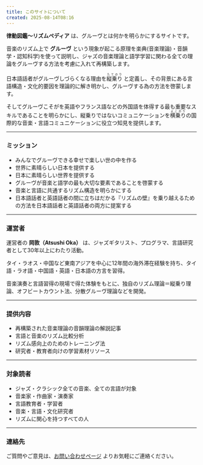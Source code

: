 ```yaml
---
title: このサイトについて 
created: 2025-08-14T08:16 
--- 
```


**律動図鑑〜リズムペディア** は、グルーヴとは何かを明らかにするサイトです。

音楽のリズム上で **グルーヴ** という現象が起こる原理を楽典(音楽理論)・音韻学・認知科学)を使って説明し、ジャズの音楽理論と語学学習に関わる全ての理論をグルーヴする方法を考慮に入れて再構築します。

日本語話者がグルーヴしづらくなる理由を<ruby>縦乗り<rt>たてのり</rt> </ruby>と定義し、その背景にある言語構造・文化的要因を理論的に解き明かし、グルーヴする為の方法を啓蒙します。

そしてグルーヴこそがを英語やフランス語などの外国語を体得する最も重要なスキルであることを明らかにし、縦乗りではないコミュニケーションを<ruby>横乗り<rt>よこのり</rt></ruby>の国際的な音楽・言語コミュニケーションに役立つ知見を提供します。

---

### **ミッション**

* みんなでグルーヴできる幸せで楽しい世の中を作る
* 世界に素晴らしい日本を提供する
* 日本に素晴らしい世界を提供する
* グルーヴが音楽と語学の最も大切な要素であることを啓蒙する
* 音楽と言語に共通するリズム構造を明らかにする
* 日本語話者と英語話者の間に立ちはだかる『リズムの壁』を乗り越えるための方法を日本語話者と英語話者の両方に提案する

---

### **運営者**

運営者の **岡敦（Atsushi Oka）** は、ジャズギタリスト、プログラマ、言語研究者として30年以上にわたり活動。

タイ・ラオス・中国など東南アジアを中心に12年間の海外滞在経験を持ち、タイ語・ラオ語・中国語・英語・日本語の方言を習得。 

音楽演奏と言語習得の現場で得た体験をもとに、独自のリズム理論＝縦乗り理論、オフビートカウント法、分散グルーヴ理論などを開発。

---

### **提供内容**

* 再構築された音楽理論の音韻理論の解説記事
* 言語と音楽のリズム比較分析
* リズム感向上のためのトレーニング法
* 研究者・教育者向けの学習素材リソース

---

### **対象読者**

* ジャズ・クラシック全ての音楽、全ての言語が対象
* 音楽家・作曲家・演奏家
* 言語教育者・学習者
* 音楽・言語・文化研究者
* リズムに関心を持つすべての人

---

### **連絡先**

ご質問やご意見は、[お問い合わせページ](/contact) よりお気軽にご連絡ください。

